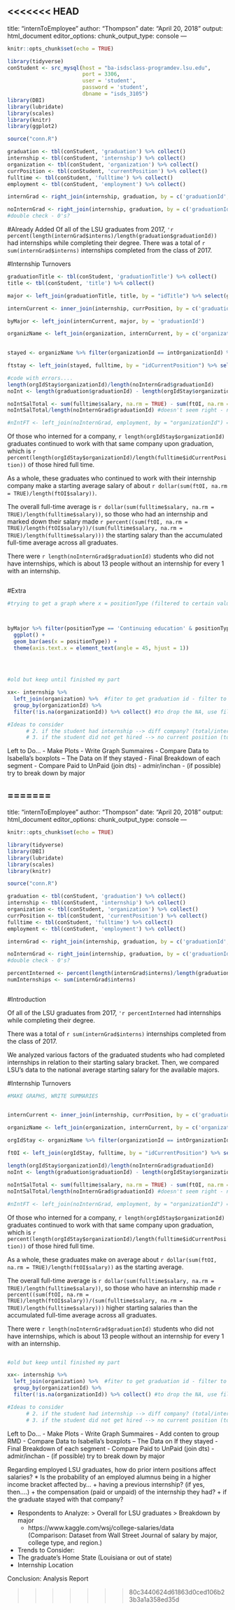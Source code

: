 <<<<<<< HEAD
---
title: "internToEmployee"
author: "Thompson"
date: "April 20, 2018"
output: html_document
editor_options: 
  chunk_output_type: console
---
```{r setup, include=FALSE}
knitr::opts_chunk$set(echo = TRUE)

library(tidyverse)
conStudent <- src_mysql(host = "ba-isdsclass-programdev.lsu.edu",
                        port = 3306,
                        user = 'student',
                        password = 'student',
                        dbname = "isds_3105")
library(DBI)
library(lubridate)
library(scales)
library(knitr)
library(ggplot2)

source("conn.R")

```

```{r}

graduation <- tbl(conStudent, 'graduation') %>% collect()
internship <- tbl(conStudent, 'internship') %>% collect()
organization <- tbl(conStudent, 'organization') %>% collect()
currPosition <- tbl(conStudent, 'currentPosition') %>% collect()
fulltime <- tbl(conStudent, 'fulltime') %>% collect() 
employment <- tbl(conStudent, 'employment') %>% collect()

internGrad <- right_join(internship, graduation, by = c('graduationId', 'graduationId')) %>% select(graduationId, internshipId) %>% mutate(interns = !is.na(internshipId)) %>% count(graduationId, interns) %>% mutate(interns = interns*n) %>% mutate(interns = as.numeric(interns)) %>% select(graduationId, interns) %>% filter(interns != 0, graduationId)

noInternGrad <- right_join(internship, graduation, by = c('graduationId', 'graduationId')) %>% select(graduationId, internshipId, organizationId) %>%  filter(is.na(internshipId)) 
#double check - 0's?


```

#Already Added
Of all of the LSU graduates from 2017, `'r percent(length(internGrad$interns)/length(graduation$graduationId))` had internships while completing their degree.
There was a total of `r sum(internGrad$interns)` internships completed from the class of 2017.

#Internship Turnovers

```{r}
graduationTitle <- tbl(conStudent, 'graduationTitle') %>% collect()
title <- tbl(conStudent, 'title') %>% collect()

major <- left_join(graduationTitle, title, by = "idTitle") %>% select(graduationId, majorName, titleCode)

internCurrent <- inner_join(internship, currPosition, by = c('graduationId')) %>% mutate(organizationId = as.numeric(organizationId.y)) %>% mutate(intOrganizationId = as.numeric(organizationId.x)) %>% select(internshipId, academicCredit, graduationId, intOrganizationId, organizationId, idCurrentPosition, positionType)

byMajor <- left_join(internCurrent, major, by = 'graduationId')

organizName <- left_join(organization, internCurrent, by = c('organizationId')) %>% select(organizationId, intOrganizationId, organizationName, graduationId, idCurrentPosition)

  
stayed <- organizName %>% filter(organizationId == intOrganizationId) %>% distinct(graduationId, .keep_all = TRUE)

ftstay <- left_join(stayed, fulltime, by = "idCurrentPosition") %>% select(organizationId:salary) %>% distinct(salary) 

#code with errors....
length(orgIdStay$organizationId)/length(noInternGrad$graduationId)
noInt <- length(graduation$graduationId) - length(orgIdStay$organizationId) # the length for noIntern and this difference should equal up - they are about 4000 apart

noIntSalTotal <- sum(fulltime$salary, na.rm = TRUE) - sum(ftOI, na.rm = TRUE) 
noIntSalTotal/length(noInternGrad$graduationId) #doesn't seem right - need to double check

#nIntFT <- left_join(noInternGrad, employment, by = "organizationId") = was trying to see the employment total of those without internships but without the values to match, idk if it'll work

```

Of those who interned for a company, `r length(orgIdStay$organizationId)` graduates continued to work with that same company upon graduation, which is `r  percent(length(orgIdStay$organizationId)/length(fulltime$idCurrentPosition))` of those hired full time.

As a whole, these graduates who continued to work with their internship company make a starting average salary of about `r dollar(sum(ftOI, na.rm = TRUE)/length(ftOI$salary))`.

The overall full-time average is `r dollar(sum(fulltime$salary, na.rm = TRUE)/length(fulltime$salary))`, so those who had an internship and marked down their salary made `r percent((sum(ftOI, na.rm = TRUE)/length(ftOI$salary))/(sum(fulltime$salary, na.rm = TRUE)/length(fulltime$salary)))` the starting salary than the accumulated full-time average across all graduates.

There were `r length(noInternGrad$graduationId)` students who did not have internships, which is about 13 people without an internship for every 1 with an internship. 

```{r}



```


#Extra 

```{r}
#trying to get a graph where x = positionType (filtered to certain values), y = count, and fill color in graphs is titleCode for majors



byMajor %>% filter(positionType == 'Continuing education' & positionType == 'Employed full-time' & positionType == 'Seeking employment') %>% 
  ggplot() +
  geom_bar(aes(x = positionType)) +
  theme(axis.text.x = element_text(angle = 45, hjust = 1))
  
  



```




```{r}

#old but keep until finished my part

xx<- internship %>% 
  left_join(organization) %>%  #fiter to get graduation id - filter to a variable to say yes or no, 
  group_by(organizationId) %>% 
  filter(!is.na(organizationId)) %>% collect() #to drop the NA, use filter with a negate operator

#Ideas to consider
      # 2. if the student had internship --> diff company? (total/internship total) expected med-high
      # 3. if the student did not get hired --> no current position (total/internship total) expected low


```


Left to Do...
- Make Plots 
- Write Graph Summaires
- Compare Data to Isabella's boxplots
   -- The Data on If they stayed 
- Final Breakdown of each segment
- Compare Paid to UnPaid (join dts) - admir/inchan 
- (if possible) try to break down by major 














=======
---
title: "internToEmployee"
author: "Thompson"
date: "April 20, 2018"
output: html_document
editor_options: 
  chunk_output_type: console
---
```{r setup, include=FALSE}
knitr::opts_chunk$set(echo = TRUE)

library(tidyverse)
library(DBI)
library(lubridate)
library(scales)
library(knitr)

source("conn.R")

```

```{r}

graduation <- tbl(conStudent, 'graduation') %>% collect()
internship <- tbl(conStudent, 'internship') %>% collect()
organization <- tbl(conStudent, 'organization') %>% collect()
currPosition <- tbl(conStudent, 'currentPosition') %>% collect()
fulltime <- tbl(conStudent, 'fulltime') %>% collect() 
employment <- tbl(conStudent, 'employment') %>% collect()

internGrad <- right_join(internship, graduation, by = c('graduationId', 'graduationId')) %>% select(graduationId, internshipId) %>% mutate(interns = !is.na(internshipId)) %>% count(graduationId, interns) %>% mutate(interns = interns*n) %>% mutate(interns = as.numeric(interns)) %>% select(graduationId, interns) %>% filter(interns != 0, graduationId)

noInternGrad <- right_join(internship, graduation, by = c('graduationId', 'graduationId')) %>% select(graduationId, internshipId, organizationId) %>%  filter(is.na(internshipId)) 
#double check - 0's?

percentInterned <- percent(length(internGrad$interns)/length(graduation$graduationId))
numInternships <- sum(internGrad$interns)  



```

#Introduction

Of all of the LSU graduates from 2017, `'r percentInterned` had internships while completing their degree.

There was a total of `r sum(internGrad$interns)` internships completed from the class of 2017.

We analyzed various factors of the graduated students who had completed internships in relation to their starting salary bracket. Then, we compared LSU's data to the national average starting salary for the available majors.  

#Internship Turnovers

```{r}

#MAKE GRAPHS, WRITE SUMMARIES


internCurrent <- inner_join(internship, currPosition, by = c('graduationId')) %>% mutate(organizationId = as.numeric(organizationId.y)) %>% mutate(intOrganizationId = as.numeric(organizationId.x)) %>% select(internshipId, academicCredit, graduationId, intOrganizationId, organizationId, idCurrentPosition, positionType)

organizName <- left_join(organization, internCurrent, by = c('organizationId')) %>% select(organizationId, intOrganizationId, organizationName, graduationId, idCurrentPosition)
  
orgIdStay <- organizName %>% filter(organizationId == intOrganizationId) %>% distinct(graduationId, .keep_all = TRUE)

ftOI <- left_join(orgIdStay, fulltime, by = "idCurrentPosition") %>% select(organizationId:salary) %>% distinct(salary) 

length(orgIdStay$organizationId)/length(noInternGrad$graduationId)
noInt <- length(graduation$graduationId) - length(orgIdStay$organizationId) # the length for noIntern and this difference should equal up - they are about 4000 apart

noIntSalTotal <- sum(fulltime$salary, na.rm = TRUE) - sum(ftOI, na.rm = TRUE) 
noIntSalTotal/length(noInternGrad$graduationId) #doesn't seem right - need to double check

#nIntFT <- left_join(noInternGrad, employment, by = "organizationId") = was trying to see the employment total of those without internships but without the values to match, idk if it'll work


```

Of those who interned for a company, `r length(orgIdStay$organizationId)` graduates continued to work with that same company upon graduation, which is `r  percent(length(orgIdStay$organizationId)/length(fulltime$idCurrentPosition))` of those hired full time.

As a whole, these graduates make on average about `r dollar(sum(ftOI, na.rm = TRUE)/length(ftOI$salary))` as the starting average.

The overall full-time average is `r dollar(sum(fulltime$salary, na.rm = TRUE)/length(fulltime$salary))`, so those who have an internship made `r percent((sum(ftOI, na.rm = TRUE)/length(ftOI$salary))/(sum(fulltime$salary, na.rm = TRUE)/length(fulltime$salary)))` higher starting salaries than the accumulated full-time average across all graduates.

There were `r length(noInternGrad$graduationId)` students who did not have internships, which is about 13 people without an internship for every 1 with an internship. 




```{r}


```




```{r}

#old but keep until finished my part

xx<- internship %>% 
  left_join(organization) %>%  #fiter to get graduation id - filter to a variable to say yes or no, 
  group_by(organizationId) %>% 
  filter(!is.na(organizationId)) %>% collect() #to drop the NA, use filter with a negate operator

#Ideas to consider
      # 2. if the student had internship --> diff company? (total/internship total) expected med-high
      # 3. if the student did not get hired --> no current position (total/internship total) expected low


```


Left to Do...
- Make Plots 
- Write Graph Summaires
- Add conten to group RMD
- Compare Data to Isabella's boxplots
   -- The Data on If they stayed 
- Final Breakdown of each segment
- Compare Paid to UnPaid (join dts) - admir/inchan 
- (if possible) try to break down by major 


Regarding employed LSU graduates, how do prior intern positions affect salaries?
* Is the probability of an employed alumnus being in a higher income bracket affected by...
 + having a previous internship? (if yes, then....)
 + the compensation (paid or unpaid) of the internship they had? 
 + if the graduate stayed with that company?
 
 - Respondents to Analyze: 
   > Overall for LSU graduates 
   > Breakdown by major 
    - https://www.kaggle.com/wsj/college-salaries/data  
    (Comparison: Dataset from Wall Street Journal of salary by major, college type, and region.)   
 - Trends to Consider:
  - The graduate's Home State (Louisiana or out of state)
  - Internship Location
  
Conclusion: Analysis Report














>>>>>>> 80c3440624d61863d0ced106b23b3a1a358ed35d
